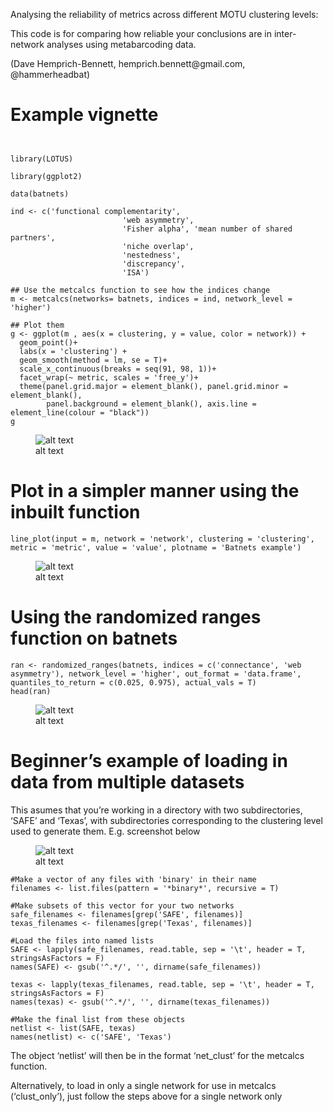 Analysing the reliability of metrics across different MOTU clustering levels:

This code is for comparing how reliable your conclusions are in inter-network analyses using metabarcoding data. 

(Dave Hemprich-Bennett, hemprich.bennett@gmail.com, @hammerheadbat)


# Example vignette
```


library(LOTUS)

library(ggplot2)

data(batnets)

ind <- c('functional complementarity',
                         'web asymmetry',
                         'Fisher alpha', 'mean number of shared partners',
                         'niche overlap',
                         'nestedness',
                         'discrepancy',
                         'ISA')

## Use the metcalcs function to see how the indices change                          
m <- metcalcs(networks= batnets, indices = ind, network_level = 'higher')

## Plot them
g <- ggplot(m , aes(x = clustering, y = value, color = network)) +
  geom_point()+
  labs(x = 'clustering') +
  geom_smooth(method = lm, se = T)+
  scale_x_continuous(breaks = seq(91, 98, 1))+
  facet_wrap(~ metric, scales = 'free_y')+
  theme(panel.grid.major = element_blank(), panel.grid.minor = element_blank(),
        panel.background = element_blank(), axis.line = element_line(colour = "black"))
g
```
![alt text](example_images/scatterplot.png)


# Plot in a simpler manner using the inbuilt function
```
line_plot(input = m, network = 'network', clustering = 'clustering', metric = 'metric', value = 'value', plotname = 'Batnets example')
```
![alt text](example_images/lineplot.png)


# Using the randomized ranges function on batnets
```
ran <- randomized_ranges(batnets, indices = c('connectance', 'web asymmetry'), network_level = 'higher', out_format = 'data.frame', quantiles_to_return = c(0.025, 0.975), actual_vals = T)
head(ran)
``` 
![alt text](example_images/head_randomized.png)


# Beginner's example of loading in data from multiple datasets

This asumes that you're working in a directory with two subdirectories, 'SAFE' and 'Texas', with subdirectories corresponding to the clustering level used to generate them. E.g. screenshot below

![alt text](example_images/example_data_layout.png)
```
#Make a vector of any files with 'binary' in their name
filenames <- list.files(pattern = '*binary*', recursive = T)

#Make subsets of this vector for your two networks
safe_filenames <- filenames[grep('SAFE', filenames)]
texas_filenames <- filenames[grep('Texas', filenames)]

#Load the files into named lists
SAFE <- lapply(safe_filenames, read.table, sep = '\t', header = T, stringsAsFactors = F)
names(SAFE) <- gsub('^.*/', '', dirname(safe_filenames))

texas <- lapply(texas_filenames, read.table, sep = '\t', header = T, stringsAsFactors = F)
names(texas) <- gsub('^.*/', '', dirname(texas_filenames))

#Make the final list from these objects
netlist <- list(SAFE, texas)
names(netlist) <- c('SAFE', 'Texas')
```

The object 'netlist' will then be in the format 'net_clust' for the metcalcs function.

Alternatively, to load in only a single network for use in metcalcs ('clust_only'), just follow the steps above for a single network only
